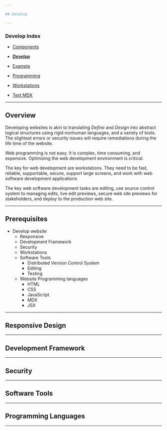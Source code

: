 ```yaml
---

## Develop

---
```


<article className="prose prose-lg">

### Develop Index

- [ Components](webcomp)
- [ ***Develop***](develop)
- [ Example](example)
- [ Programming](programming)
- [ Workstations](workstations)

- [Text MDX](testmdx)

</article>

---

## Overview

Developing websites is akin to translating *Define* and *Design* into abstract logical structures using rigid nonhuman languages, and a variety of tools. The slightest errors or security issues will require remediations during the life time of the website.

Web programming is not easy. It is complex, time consuming, and expensive. Optimizing the web development environment is critical.

The key for web development are workstations. They need to be fast, reliable, supportable, secure, support large screens, and work with web software development applications

The key web software development tasks are editing, use source control system to managing edits, live edit previews, secure web site previews for stakeholders, and deploy to the production web site.

---

## Prerequisites

- Develop website
	- Responsive
	- Development Framework
	- Security
	- Workstations
	- Software Tools
	    - Distributed Version Control System
	    - Editing
	    - Testing
	- Website Programming languages
	    - HTML
	    - CSS
	    - JavaScript
	    - MDX
	    - JSX

---

## Responsive Design

---

## Development Framework

---

## Security

---

## Software Tools

---

##  Programming Languages

---

